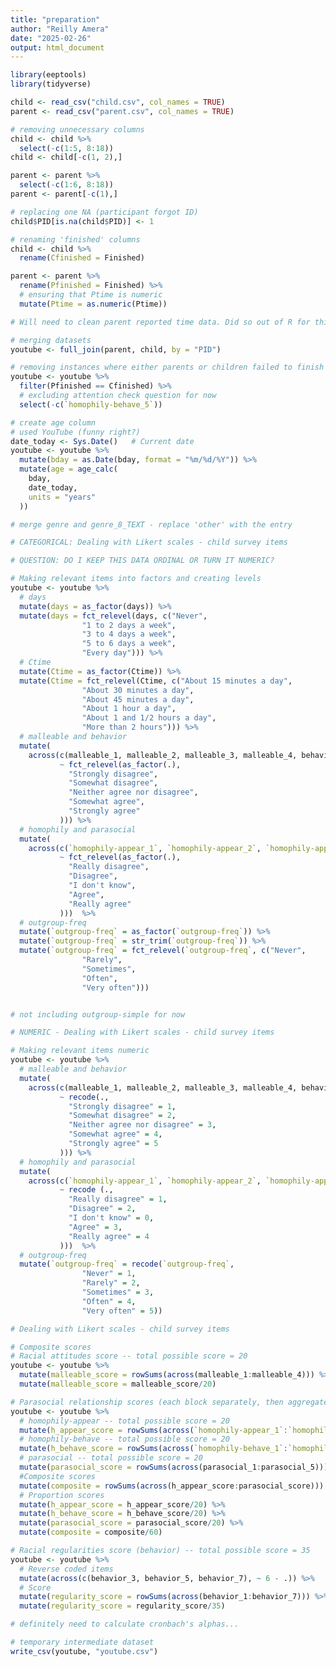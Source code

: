 ```yaml
---
title: "preparation"
author: "Reilly Amera"
date: "2025-02-26"
output: html_document
---
```


```r
library(eeptools)
library(tidyverse)
```

```r
child <- read_csv("child.csv", col_names = TRUE)
parent <- read_csv("parent.csv", col_names = TRUE)
```

```r
# removing unnecessary columns
child <- child %>% 
  select(-c(1:5, 8:18))
child <- child[-c(1, 2),]

parent <- parent %>% 
  select(-c(1:6, 8:18))
parent <- parent[-c(1),]

# replacing one NA (participant forgot ID)
child$PID[is.na(child$PID)] <- 1

# renaming 'finished' columns 
child <- child %>% 
  rename(Cfinished = Finished)

parent <- parent %>% 
  rename(Pfinished = Finished) %>% 
  # ensuring that Ptime is numeric
  mutate(Ptime = as.numeric(Ptime))

# Will need to clean parent reported time data. Did so out of R for this draft, but will do it in R for the final version of this project. Find the unedited version in localonly
```

```r
# merging datasets
youtube <- full_join(parent, child, by = "PID")

# removing instances where either parents or children failed to finish
youtube <- youtube %>% 
  filter(Pfinished == Cfinished) %>% 
  # excluding attention check question for now
  select(-c(`homophily-behave_5`))

# create age column
# used YouTube (funny right?)
date_today <- Sys.Date()   # Current date
youtube <- youtube %>% 
  mutate(bday = as.Date(bday, format = "%m/%d/%Y")) %>% 
  mutate(age = age_calc(
    bday,
    date_today,
    units = "years"
  ))

# merge genre and genre_8_TEXT - replace 'other' with the entry

```


```r
# CATEGORICAL: Dealing with Likert scales - child survey items

# QUESTION: DO I KEEP THIS DATA ORDINAL OR TURN IT NUMERIC? 

# Making relevant items into factors and creating levels 
youtube <- youtube %>% 
  # days
  mutate(days = as_factor(days)) %>% 
  mutate(days = fct_relevel(days, c("Never", 
                "1 to 2 days a week",
                "3 to 4 days a week",
                "5 to 6 days a week",
                "Every day"))) %>% 
  # Ctime
  mutate(Ctime = as_factor(Ctime)) %>% 
  mutate(Ctime = fct_relevel(Ctime, c("About 15 minutes a day", 
                "About 30 minutes a day",
                "About 45 minutes a day",
                "About 1 hour a day",
                "About 1 and 1/2 hours a day",
                "More than 2 hours"))) %>% 
  # malleable and behavior
  mutate(
    across(c(malleable_1, malleable_2, malleable_3, malleable_4, behavior_1, behavior_2, behavior_3, behavior_4, behavior_5, behavior_6, behavior_7),
           ~ fct_relevel(as_factor(.),
             "Strongly disagree",
             "Somewhat disagree",
             "Neither agree nor disagree",
             "Somewhat agree",
             "Strongly agree"
           ))) %>% 
  # homophily and parasocial 
  mutate(
    across(c(`homophily-appear_1`, `homophily-appear_2`, `homophily-appear_3`, `homophily-appear_4`, `homophily-appear_5`, `homophily-behave_1`, `homophily-behave_2`, `homophily-behave_3`, `homophily-behave_4`, `homophily-behave_6`, parasocial_1, parasocial_2, parasocial_3, parasocial_4, parasocial_5),
           ~ fct_relevel(as_factor(.),
             "Really disagree",
             "Disagree",
             "I don't know",
             "Agree",
             "Really agree"
           )))  %>% 
  # outgroup-freq
  mutate(`outgroup-freq` = as_factor(`outgroup-freq`)) %>% 
  mutate(`outgroup-freq` = str_trim(`outgroup-freq`)) %>% 
  mutate(`outgroup-freq` = fct_relevel(`outgroup-freq`, c("Never",
                "Rarely",
                "Sometimes",
                "Often",
                "Very often")))


# not including outgroup-simple for now
```

```r
# NUMERIC - Dealing with Likert scales - child survey items

# Making relevant items numeric 
youtube <- youtube %>% 
  # malleable and behavior
  mutate(
    across(c(malleable_1, malleable_2, malleable_3, malleable_4, behavior_1, behavior_2, behavior_3, behavior_4, behavior_5, behavior_6, behavior_7),
           ~ recode(.,
             "Strongly disagree" = 1,
             "Somewhat disagree" = 2,
             "Neither agree nor disagree" = 3,
             "Somewhat agree" = 4,
             "Strongly agree" = 5
           ))) %>% 
  # homophily and parasocial 
  mutate(
    across(c(`homophily-appear_1`, `homophily-appear_2`, `homophily-appear_3`, `homophily-appear_4`, `homophily-appear_5`, `homophily-behave_1`, `homophily-behave_2`, `homophily-behave_3`, `homophily-behave_4`, `homophily-behave_6`, parasocial_1, parasocial_2, parasocial_3, parasocial_4, parasocial_5),
           ~ recode (.,
             "Really disagree" = 1,
             "Disagree" = 2,
             "I don't know" = 0,
             "Agree" = 3,
             "Really agree" = 4
           )))  %>% 
  # outgroup-freq
  mutate(`outgroup-freq` = recode(`outgroup-freq`, 
                "Never" = 1,
                "Rarely" = 2,
                "Sometimes" = 3,
                "Often" = 4,
                "Very often" = 5))
```


```r
# Dealing with Likert scales - child survey items

# Composite scores
# Racial attitudes score -- total possible score = 20
youtube <- youtube %>% 
  mutate(malleable_score = rowSums(across(malleable_1:malleable_4))) %>% 
  mutate(malleable_score = malleable_score/20)

# Parasocial relationship scores (each block separately, then aggregate)
youtube <- youtube %>% 
  # homophily-appear -- total possible score = 20
  mutate(h_appear_score = rowSums(across(`homophily-appear_1`:`homophily-appear_5`))) %>% 
  # homophily-behave -- total possible score = 20
  mutate(h_behave_score = rowSums(across(`homophily-behave_1`:`homophily-behave_6`))) %>% 
  # parasocial -- total possible score = 20
  mutate(parasocial_score = rowSums(across(parasocial_1:parasocial_5))) %>% 
  #Composite scores
  mutate(composite = rowSums(across(h_appear_score:parasocial_score))) %>% 
  # Proportion scores
  mutate(h_appear_score = h_appear_score/20) %>%
  mutate(h_behave_score = h_behave_score/20) %>%
  mutate(parasocial_score = parasocial_score/20) %>%
  mutate(composite = composite/60)

# Racial regularities score (behavior) -- total possible score = 35
youtube <- youtube %>% 
  # Reverse coded items
  mutate(across(c(behavior_3, behavior_5, behavior_7), ~ 6 - .)) %>% 
  # Score
  mutate(regularity_score = rowSums(across(behavior_1:behavior_7))) %>% 
  mutate(regularity_score = regularity_score/35)

# definitely need to calculate cronbach's alphas...

# temporary intermediate dataset
write_csv(youtube, "youtube.csv")
```

